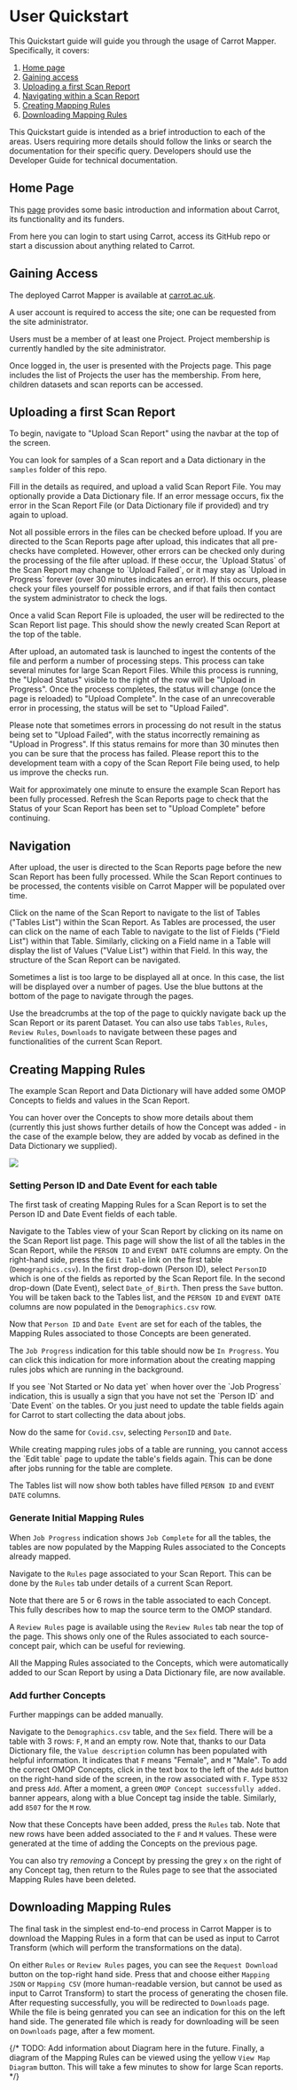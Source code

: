 
# User Quickstart

This Quickstart guide will guide you through the usage of Carrot Mapper. Specifically, it covers:

1. [Home page](#home-page)
2. [Gaining access](#gaining-access)
3. [Uploading a first Scan Report](#uploading-a-first-scan-report)
4. [Navigating within a Scan Report](#navigation)
5. [Creating Mapping Rules](#creating-mapping-rules)
6. [Downloading Mapping Rules](#downloading-mapping-rules)

This Quickstart guide is intended as a brief introduction to each of the areas.
Users requiring more details should follow the links or search the documentation for their specific query.
Developers should use the Developer Guide for technical documentation.

## Home Page

This [page](https://carrot.ac.uk) provides some basic introduction and information about Carrot, its functionality and its funders.

From here you can login to start using Carrot, access its GitHub repo or start a discussion about anything related to Carrot.

## Gaining Access

The deployed Carrot Mapper is available at [carrot.ac.uk](https://carrot.ac.uk).

A user account is required to access the site; one can be requested from the site administrator.

Users must be a member of at least one Project.
Project membership is currently handled by the site administrator.

Once logged in, the user is presented with the Projects page. This page includes the list of Projects the user has the membership. From here, children datasets and scan reports can be accessed.

## Uploading a first Scan Report

To begin, navigate to "Upload Scan Report" using the navbar at the top of the screen.

You can look for samples of a Scan report and a Data dictionary in the `samples` folder of this repo.

Fill in the details as required, and upload a valid Scan Report File.
You may optionally provide a Data Dictionary file.
If an error message occurs, fix the error in the Scan Report File (or Data Dictionary file if provided) and try again to upload.

<Callout type="info">
  Not all possible errors in the files can be checked before upload. If you are
  directed to the Scan Reports page after upload, this indicates that all
  pre-checks have completed. However, other errors can be checked only during
  the processing of the file after upload. If these occur, the `Upload Status`
  of the Scan Report may change to `Upload Failed`, or it may stay as `Upload in
  Progress` forever (over 30 minutes indicates an error). If this occurs, please
  check your files yourself for possible errors, and if that fails then contact
  the system administrator to check the logs.
</Callout>

Once a valid Scan Report File is uploaded, the user will be redirected to the Scan Report list page.
This should show the newly created Scan Report at the top of the table.

After upload, an automated task is launched to ingest the contents of the file and perform a number of processing steps.
This process can take several minutes for large Scan Report Files.
While this process is running, the "Upload Status" visible to the right of the row will be "Upload in Progress".
Once the process completes, the status will change (once the page is reloaded) to "Upload Complete".
In the case of an unrecoverable error in processing, the status will be set to "Upload Failed".

<Callout type="info">
  Please note that sometimes errors in processing do not result in the status
  being set to "Upload Failed", with the status incorrectly remaining as "Upload
  in Progress". If this status remains for more than 30 minutes then you can be
  sure that the process has failed. Please report this to the development team
  with a copy of the Scan Report File being used, to help us improve the checks
  run.
</Callout>

Wait for approximately one minute to ensure the example Scan Report has been fully processed.
Refresh the Scan Reports page to check that the Status of your Scan Report has been set to "Upload Complete" before continuing.

## Navigation

After upload, the user is directed to the Scan Reports page before the new Scan Report has been fully processed.
While the Scan Report continues to be processed, the contents visible on Carrot Mapper will be populated over time.

Click on the name of the Scan Report to navigate to the list of Tables ("Tables List") within the Scan Report.
As Tables are processed, the user can click on the name of each Table to navigate to the list of Fields ("Field List") within that Table.
Similarly, clicking on a Field name in a Table will display the list of Values ("Value List") within that Field.
In this way, the structure of the Scan Report can be navigated.

Sometimes a list is too large to be displayed all at once. In this case, the list will be displayed over a number of pages. Use the blue buttons at the bottom of the page to navigate through the pages.

Use the breadcrumbs at the top of the page to quickly navigate back up the Scan Report or its parent Dataset. You can also use tabs `Tables`, `Rules`, `Review Rules`, `Downloads` to navigate between these pages and functionalities of the current Scan Report.

## Creating Mapping Rules

The example Scan Report and Data Dictionary will have added some OMOP Concepts to fields and values in the Scan Report.

You can hover over the Concepts to show more details about them (currently this just shows further details of how the Concept was added - in the case of the example below, they are added by vocab as defined in the Data Dictionary we supplied).

![](/docs/example_1.png)

### Setting Person ID and Date Event for each table

The first task of creating Mapping Rules for a Scan Report is to set the Person ID and Date Event fields of each table.

Navigate to the Tables view of your Scan Report by clicking on its name on the Scan Report list page.
This page will show the list of all the tables in the Scan Report, while the `PERSON ID` and `EVENT DATE` columns are empty.
On the right-hand side, press the `Edit Table` link on the first table (`Demographics.csv`).
In the first drop-down (Person ID), select `PersonID` which is one of the fields as reported by the Scan Report file.
In the second drop-down (Date Event), select `Date_of_Birth`.
Then press the `Save` button.
You will be taken back to the Tables list, and the `PERSON ID` and `EVENT DATE` columns are now populated in the `Demographics.csv` row.

Now that `Person ID` and `Date Event` are set for each of the tables, the Mapping Rules associated to those Concepts are been generated.

The `Job Progress` indication for this table should now be `In Progress`. You can click this indication for more information about the creating mapping rules jobs which are running in the background.

<Callout type="info">
  If you see `Not Started or No data yet` when hover over the `Job Progress`
  indication, this is usually a sign that you have not set the `Person ID` and
  `Date Event` on the tables. Or you just need to update the table fields again
  for Carrot to start collecting the data about jobs.
</Callout>

Now do the same for `Covid.csv`, selecting `PersonID` and `Date`.

<Callout type="info">
  While creating mapping rules jobs of a table are running, you cannot access
  the `Edit table` page to update the table's fields again. This can be done
  after jobs running for the table are complete.
</Callout>

The Tables list will now show both tables have filled `PERSON ID` and `EVENT DATE` columns.

### Generate Initial Mapping Rules

When `Job Progress` indication shows `Job Complete` for all the tables, the tables are now populated by the Mapping Rules associated to the Concepts already mapped.

Navigate to the `Rules` page associated to your Scan Report.
This can be done by the `Rules` tab under details of a current Scan Report.

Note that there are 5 or 6 rows in the table associated to each Concept.
This fully describes how to map the source term to the OMOP standard.

A `Review Rules` page is available using the `Review Rules` tab near the top of the page.
This shows only one of the Rules associated to each source-concept pair, which can be useful for reviewing.

All the Mapping Rules associated to the Concepts, which were automatically added to our Scan Report by using a Data Dictionary file, are now available.

### Add further Concepts

Further mappings can be added manually.

Navigate to the `Demographics.csv` table, and the `Sex` field.
There will be a table with 3 rows: `F`, `M` and an empty row.
Note that, thanks to our Data Dictionary file, the `Value description` column has been populated with helpful information.
It indicates that `F` means "Female", and `M` "Male".
To add the correct OMOP Concepts, click in the text box to the left of the `Add` button on the right-hand side of the screen, in the row associated with `F`.
Type `8532` and press `Add`. After a moment, a green `OMOP Concept successfully added.` banner appears, along with a blue Concept tag inside the table.
Similarly, add `8507` for the `M` row.

Now that these Concepts have been added, press the `Rules` tab.
Note that new rows have been added associated to the `F` and `M` values. These were generated at the time of adding the Concepts on the previous page.

You can also try _removing_ a Concept by pressing the grey `x` on the right of any Concept tag, then return to the Rules page to see that the associated Mapping Rules have been deleted.

## Downloading Mapping Rules

The final task in the simplest end-to-end process in Carrot Mapper is to download the Mapping Rules in a form that can be used as input to Carrot Transform (which will perform the transformations on the data).

On either `Rules` or `Review Rules` pages, you can see the `Request Download` button on the top-right hand side. Press that and choose either `Mapping JSON` or `Mapping CSV` (more human-readable version, but cannot be used as input to Carrot Transform) to start the process of generating the chosen file. After requesting successfully, you will be redirected to `Downloads` page. While the file is being genrated you can see an indication for this on the left hand side. The generated file which is ready for downloading will be seen on `Downloads` page, after a few moment.

{/* TODO: Add information about Diagram here in the future. Finally, a diagram of the Mapping Rules can be viewed using the yellow `View Map Diagram` button. This will take a few minutes to show for large Scan reports. */}
